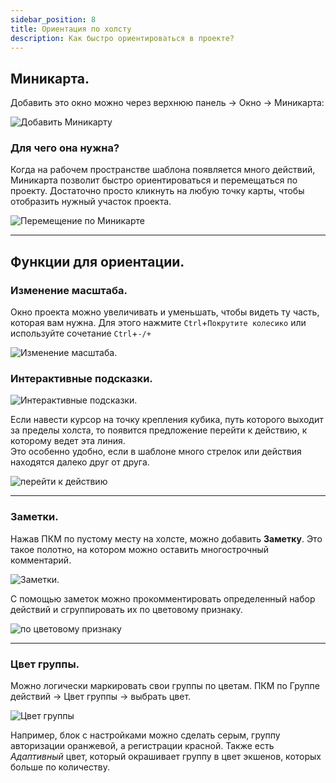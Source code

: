 ```yaml
---
sidebar_position: 8
title: Ориентация по холсту
description: Как быстро ориентироваться в проекте?
---  
```

## Миникарта.
Добавить это окно можно через верхнюю панель → Окно → Миникарта:  

![Добавить Миникарту](./assets/MiniMap/MiniMap_pic1.png)  
### Для чего она нужна?  
Когда на рабочем пространстве шаблона появляется много действий, Миникарта позволит быстро ориентироваться и перемещаться по проекту. Достаточно просто кликнуть на любую точку карты, чтобы отобразить нужный участок проекта.  

![Перемещение по Миникарте](./assets/MiniMap/MiniMap_pic2.gif)   
_______________________________________________ 
## Функции для ориентации.  
### Изменение масштаба.  
Окно проекта можно увеличивать и уменьшать, чтобы видеть ту часть, которая вам нужна. Для этого нажмите `Ctrl`+`Покрутите колесико` или используйте сочетание `Ctrl`+`-/+`  

![Изменение масштаба.](./assets/MiniMap/MiniMap_pic3.gif)  
### Интерактивные подсказки.  
![Интерактивные подсказки.](./assets/MiniMap/MiniMap_pic4.png)  

Если навести курсор на точку крепления кубика, путь которого выходит за пределы холста, то появится предложение перейти к действию, к которому ведет эта линия.  
Это особенно удобно, если в шаблоне много стрелок или действия находятся далеко друг от друга.  

![перейти к действию](./assets/MiniMap/MiniMap_pic5.gif) 
_______________________________________________ 
### Заметки.  
Нажав ПКМ по пустому месту на холсте, можно добавить **Заметку**. Это такое полотно, на котором можно оставить многострочный комментарий.  

![Заметки.](./assets/MiniMap/MiniMap_pic6.png) 

С помощью заметок можно прокомментировать определенный набор действий и сгруппировать их по цветовому признаку.  

![по цветовому признаку](./assets/MiniMap/MiniMap_pic7.png) 
_______________________________________________ 
### Цвет группы.  
Можно логически маркировать свои группы по цветам. ПКМ по Группе действий → Цвет группы → выбрать цвет.   

![Цвет группы](./assets/MiniMap/MiniMap_pic8.png) 

Например, блок с настройками можно сделать серым, группу авторизации оранжевой, а регистрации красной. Также есть *Адаптивный* цвет, который окрашивает группу в цвет экшенов, которых больше по количеству.    